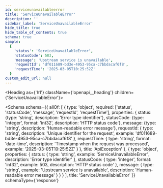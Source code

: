 ```yaml
---
id: serviceunavailableerror
title: 'ServiceUnavailableError'
description: ''
sidebar_label: 'ServiceUnavailableError'
hide_title: true
hide_table_of_contents: true
schema: true
sample:
  {
    'status': 'ServiceUnavailableError',
    'statusCode': 503,
    'message': 'Upstream service is unavailable',
    'requestId': 'df011689-bd3e-4953-95ca-c7bbdacaf6f8',
    'requestTime': '2025-03-05T10:25:52Z'
  }
custom_edit_url: null
---
```



<Heading as={'h1'} className={'openapi__heading'} children={'ServiceUnavailableError'}></Heading>

<Schema
  schema={{
    allOf: [
      {
        type: 'object',
        required: ['status', 'statusCode', 'message', 'requestId', 'requestTime'],
        properties: {
          status: {type: 'string', description: 'Error type identifier'},
          statusCode: {type: 'integer', format: 'int32', description: 'HTTP status code'},
          message: {type: 'string', description: 'Human-readable error message'},
          requestId: {
            type: 'string',
            description: 'Unique identifier for the request',
            example: 'df011689-bd3e-4953-95ca-c7bbdacaf6f8'
          },
          requestTime: {
            type: 'string',
            format: 'date-time',
            description: 'Timestamp when the request was processed',
            example: '2025-03-05T10:25:52Z'
          }
        },
        title: 'ApiException'
      },
      {
        type: 'object',
        properties: {
          status: {
            type: 'string',
            example: 'ServiceUnavailableError',
            description: 'Error type identifier'
          },
          statusCode: {
            type: 'integer',
            format: 'int32',
            example: 503,
            description: 'HTTP status code'
          },
          message: {
            type: 'string',
            example: 'Upstream service is unavailable',
            description: 'Human-readable error message'
          }
        }
      }
    ],
    title: 'ServiceUnavailableError'
  }}
  schemaType={'response'}
></Schema>
